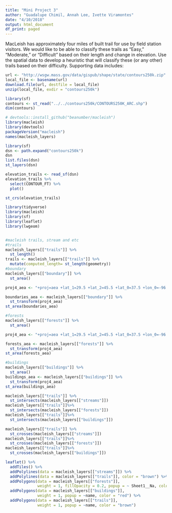 ```yaml
---
title: "Mini Project 3"
author: "Guadalupe Chimil, Annah Lee, Ivette Viramontes"
date: "4/10/2018"
output: html_document
df_print: paged
---
```

MacLeish has approximately four miles of built trail for use by field station visitors. We would like to be able to classify these trails as “Easy,” “Moderate,” or “Difficult” based on their length and change in elevation. Use the spatial data to develop a heuristic that will classify these (or any other) trails based on their difficulty.
Supporting data includes:


```r
url <- "http://wsgw.mass.gov/data/gispub/shape/state/contours250k.zip"
local_file <- basename(url)  
download.file(url, destfile = local_file)   
unzip(local_file, exdir = "contours250k")  
``` 
```r
library(sf)
contours <- st_read("../../contours250k/CONTOURS250K_ARC.shp")
dim(contours)
```
```r
# devtools::install_github("beanumber/macleish")
library(macleish)
library(devtools)
packageVersion("macleish")
names(macleish_layers)
```



```r
library(sf)
dsn <- path.expand("contours250k")
dsn
list.files(dsn)
st_layers(dsn)

elevation_trails <- read_sf(dsn)
elevation_trails %>%
  select(CONTOUR_FT) %>%
  plot()

st_crs(elevation_trails) 

```

```r

library(tidyverse) 
library(macleish)  
library(sf) 
library(leaflet)
library(lwgeom)


#macleish trails, stream and etc
#trails
macleish_layers[["trails"]] %>%
  st_length()
trails <- macleish_layers[["trails"]] %>%
  mutate(computed_length= st_length(geometry))
#boundary
macleish_layers[["boundary"]] %>%
  st_area()

proj4_aea <- "+proj=aea +lat_1=29.5 +lat_2=45.5 +lat_0=37.5 +lon_0=-96 +x_0=0 +y_0=0 +ellps=GRS80 +datum=NAD83 +units=m +no_defs"

boundaries_aea <- macleish_layers[["boundary"]] %>%
  st_transform(proj4_aea)
st_area(boundaries_aea)

#forests
macleish_layers[["forests"]] %>%
  st_area()

proj4_aea <- "+proj=aea +lat_1=29.5 +lat_2=45.5 +lat_0=37.5 +lon_0=-96 +x_0=0 +y_0=0 +ellps=GRS80 +datum=NAD83 +units=m +no_defs"

forests_aea <- macleish_layers[["forests"]] %>%
  st_transform(proj4_aea)
st_area(forests_aea)

#buildings
macleish_layers[["buildings"]] %>%
  st_area()
buildings_aea <- macleish_layers[["buildings"]] %>%
  st_transform(proj4_aea)
st_area(buildings_aea)

macleish_layers[["trails"]] %>%
  st_intersects(macleish_layers[["streams"]]) 
macleish_layers[["trails"]]%>%
  st_intersects(macleish_layers[["forests"]]) 
macleish_layers[["trails"]]%>%
  st_intersects(macleish_layers[["buildings"]]) 

macleish_layers[["trails"]] %>%
  st_crosses(macleish_layers[["streams"]]) 
macleish_layers[["trails"]]%>%
  st_crosses(macleish_layers[["forests"]])
macleish_layers[["trails"]]%>%
  st_crosses(macleish_layers[["buildings"]])

leaflet() %>%
  addTiles() %>%
  addPolylines(data = macleish_layers[["streams"]]) %>%
  addPolylines(data = macleish_layers[["trails"]], color = "brown") %>%
  addPolygons(data = macleish_layers[["forests"]], 
              weight = 1, fillOpacity = 0.2, popup = ~ Sheet1__Na, color = "green") %>%
  addPolygons(data = macleish_layers[["buildings"]], 
              weight = 1, popup = ~name, color = "red") %>%
  addPolygons(data = macleish_layers[["trails"]], 
              weight = 1, popup = ~name, color = "brown")

```


